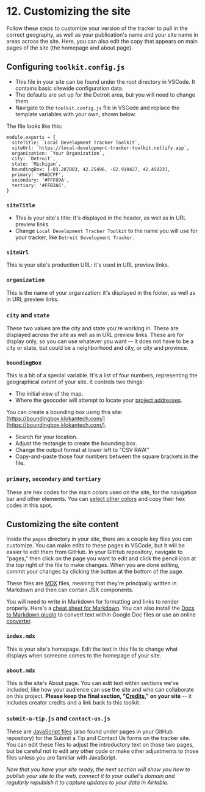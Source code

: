 
# 12. Customizing the site

Follow these steps to customize your version of the tracker to pull in the correct geography, as well as your publication's name and your site name in areas across the site. Here, you can also edit the copy that appears on main pages of the site (the homepage and about page).

## Configuring `toolkit.config.js`

- This file in your site can be found under the root directory in VSCode. It contains basic sitewide configuration data.
- The defaults are set up for the Detroit area, but you will need to change them.
- Navigate to the `toolkit.config.js` file in VSCode and replace the template variables with your own, shown below.

The file looks like this:

```
module.exports = {
  siteTitle: `Local Development Tracker Toolkit`,
  siteUrl: `https://local-development-tracker-toolkit.netlify.app`,
  organization: `Your Organization`,
  city: `Detroit`,
  state: `Michigan`,
  boundingBox: [-83.287803, 42.25496, -82.910427, 42.45023],
  primary: '#9ADCFF',
  secondary: '#FFF89A',
  tertiary: '#FFB2A6',
}
```

### `siteTitle`

- This is your site's title: It's displayed in the header, as well as in URL preview links. 
- Change `Local Development Tracker Toolkit` to the name you will use for your tracker, like `Detroit Development Tracker`.

### `siteUrl`

This is your site's production URL: it's used in URL preview links.

### `organization`

This is the name of your organization: it's displayed in the footer, as well as in URL preview links.

### `city` and `state`

These two values are the city and state you're working in. These are displayed across the site as well as in URL preview links. These are for display only, so you can use whatever you want -- it does not have to be a city or state, but could be a neighborhood and city, or city and province.

### `boundingBox`

This is a bit of a special variable. It's a list of four numbers, representing the geographical extent of your site. It controls two things:

- The initial view of the map.
- Where the geocoder will attempt to locate your [project addresses](./setting-up-and-using-your-base#project-field-address).

You can create a bounding box using this site: [https://boundingbox.klokantech.com/](https://boundingbox.klokantech.com/).

- Search for your location.
- Adjust the rectangle to create the bounding box.
- Change the output format at lower left to "CSV RAW."
- Copy-and-paste those four numbers between the square brackets in the file.

### `primary`, `secondary` and `tertiary`
These are hex codes for the main colors used on the site, for the navigation bar and other elements. You can [select other colors](https://g.co/kgs/KYhfPC) and copy their hex codes in this spot.

## Customizing the site content

Inside the `pages` directory in your site, there are a couple key files you can customize. You can make edits to these pages in VSCode, but it will be easier to edit them from GitHub. In your GitHub repository, navigate to "pages," then click on the page you want to edit and click the pencil icon at the top right of the file to make changes. When you are done editing, commit your changes by clicking the button at the bottom of the page. 

These files are [MDX](https://fileinfo.com/extension/markdown) files, meaning that they're principally written in Markdown and then can contain JSX components.

You will need to write in Markdown for formatting and links to render properly. Here's a [cheat sheet for Markdown](https://www.markdownguide.org/basic-syntax/). You can also install the [Docs to Markdown plugin](https://workspace.google.com/marketplace/app/docs_to_markdown/700168918607) to convert text within Google Doc files or use an online [converter](https://euangoddard.github.io/clipboard2markdown/).

### `index.mdx`

This is your site's homepage. Edit the text in this file to change what displays when someone comes to the homepage of your site.

### `about.mdx`

This is the site's About page. You can edit text within sections we've included, like how your audience can use the site and who can collaborate on this project. **Please keep the final section, "[Credits](./about#credits)," on your site** -- it includes creator credits and a link back to this toolkit.

### `submit-a-tip.js` and `contact-us.js`

These are [JavaScript files](https://docs.fileformat.com/web/js/) (also found under pages in your GitHub repository) for the Submit a Tip and Contact Us forms on the tracker site. You can edit these files to adjust the introductory text on those two pages, but be careful not to edit any other code or make other adjustments to those files unless you are familiar with JavaScript. 

*Now that you have your site ready, the next section will show you how to publish your site to the web, connect it to your outlet's domain and regularly republish it to capture updates to your data in Airtable.* 
<TableOfContents index={11} />
